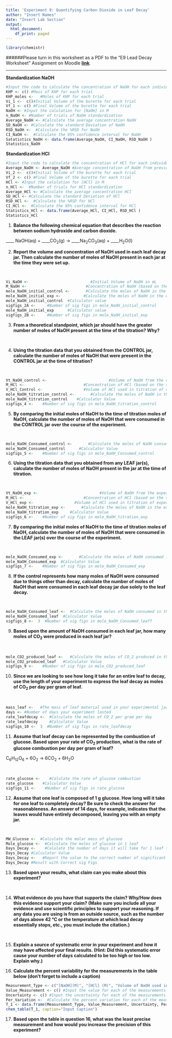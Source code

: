```yaml
---
title: 'Experiment 9: Quantifying Carbon Dioxide in Leaf Decay'
author: "Insert Names"
date: "Insert Lab Section"
output:
  html_document:
    df_print: paged
---
```


```r
library(chemistr)
```   

######Please turn in this worksheet as a PDF to the "E9 Lead Decay Worksheet" Assignment on Moodle [**link**](https://moodle.reed.edu/mod/assign/view.php?id=94726).


***
**Standardization NaOH**
```r
#Input the code to calculate the concentration of NaOH for each individual trial
KHP <- c() #Mass of KHP for each trial
KHP_moles <-   #Moles of KHP for each trial
Vi_1 <-  c()#Initial Volume of the burette for each trial
Vf_1 <- c() #Final Volume of the burette for each trial
NaOH <- #Input the calulation for [NaOH] in M
n_NaOH <- #Number of trials of NaOH standardization
Average_NaOH <- #Calculate the average concentration NaOH
SD_NaOH <- #Calculate the standard Deviation of NaOH
RSD_NaOH <-  #Calculate the %RSD for NaOH
CI_NaOH <-  #Calculate the 95% confidence interval for NaOH
Satatistics_NaOH <- data.frame(Average_NaOH, CI_NaOH, RSD_NaOH )
Statistics_NaOH


```

**Standardization HCl**
```r
#Input the code to calculate the concentration of HCl for each individual trial and the statistics
Average_NaOH <- Average_NaOH #Average concentration of NaOH from previous chunk
Vi_2 <-  c()#Initial Volume of the burette for each trial
Vf_2 <- c() #Final Volume of the burette for each trial
HCl <- #Input the calulation for [HCl] in M
n_HCl <-  #Number of trials for HCl standardization
Average_HCl <- #Calculate the average concentration HCl
SD_HCl <- #Calculate the standard Deviation of HCl
RSD_HCl <-  #Calculate the %RSD for HCl
CI_HCl <-  #Calculate the 95% confidence interval for HCl
Statistics_HCl <- data.frame(Average_HCl, CI_HCl, RSD_HCl )
Statistics_HCl

```
1.  **Balance the following chemical equation that describes the reaction between sodium hydroxide and carbon dioxide.**


____ NaOH(aq) + ____CO~2~(g) $\rightarrow$ ____Na~2~CO~3~(aq) + ____H~2~O(l)


2.  **Report the volume and concentration of NaOH used in each leaf decay jar.  Then calculate the number of moles of NaOH present in each jar at the time they were set up.** 

<br>
```r
Vi_NaOH <-                           #Initial Volume of NaOH in mL
M_NaOH <-                          #Concentration of NaOH (based on the standardization results)
mole_NaOH_initial_control <-       #Calculate the moles of NaOH in the control jar
mole_NaOH_initial_exp <-          #Calculate the moles of NaOH in the experimental jar (repeat this step for all experimental jars)
mole_NaOH_initial_control  #Calculator value
sigfigs_2A <-     #Number of sig figs in mole_NaOH_initial_control
mole_NaOH_initial_exp      #Calculator value
sigfigs_2B <-     #Number of sig figs in mole_NaOH_initial_exp
```

3.  **From a theoretical standpoint, which jar should have the greater number of moles of NaOH present at the time of the titration? Why?**

<br>



4.  **Using the titration data that you obtained from the CONTROL jar, calculate the number of moles of NaOH that were present in the CONTROL jar at the time of titration?**

<br>
```r
Vt_NaOH_control <-                           #Volume of NaOH from the control jar that was titrated (mL)
M_HCl <-                          #Concentration of HCl (based on the standardization results)
V_HCl_Control <-                  #Volume of HCl used in titration of control jar NaOH (mL)
mole_NaOH_titration_control <-       #Calculate the moles of NaOH in the control jar at the time of titration
mole_NaOH_titration_control    #Calculator Value
sigfigs_4 <-    #Number of sig figs in mole_NaOH_titration_control
```


5.  **By comparing the initial moles of NaOH to the time of titration moles of NaOH, calculate the number of moles of NaOH that were consumed in the CONTROL jar over the course of the experiment.**  

<br>
```r

mole_NaOH_Consumed_control <-       #Calculate the moles of NaOH consumed in the control jar 
mole_NaOH_Consumed_control      #Calculator Value
sigfigs_5 <-    #Number of sig figs in mole_NaOH_Consumed_control
```


6.  **Using the titration data that you obtained from any LEAF jar(s), calculate the number of moles of NaOH present in the jar at the time of titration.** 

<br>
```r
Vt_NaOH_exp <-                           #Volume of NaOH from the experimental jar that was titrated (mL)
M_HCl <-                          #Concentration of HCl (based on the standardization results)
V_HCl_exp <-                  #Volume of HCl used in titration of experimental jar NaOH (mL)
mole_NaOH_titration_exp <-       #Calculate the moles of NaOH in the exp jar at the time of titration
mole_NaOH_titration_exp     #Calculator Value
sigfigs_6 <-    #Number of sig figs in mole_NaOH_titration_exp
```

7.  **By comparing the initial moles of NaOH to the time of titration moles of NaOH, calculate the number of moles of NaOH that were consumed in the LEAF jar(s) over the course of the experiment.**

<br>
```r

mole_NaOH_Consumed_exp <-       #Calculate the moles of NaOH consumed in the experimental jar 
mole_NaOH_Consumed_exp  #Calculator Value
sigfigs_7 <-    #Number of sig figs in mole_NaOH_Consumed_exp
```

8.  **If the control represents how many moles of NaOH were consumed due to things other than decay, calculate the number of moles of NaOH that were consumed in each leaf decay jar due solely to the leaf decay.**

<br>
```r

mole_NaOH_Consumed_leaf <-  #Calculate the moles of NaOH consumed in the experimental jar due solely to leaf decay
mole_NaOH_Consumed_leaf  #Calculator Value
sigfigs_8 <-  3  #Number of sig figs in mole_NaOH_Consumed_leaff
```

9.  **Based upon the amount of NaOH consumed in each leaf jar, how many moles of CO~2~ were produced in each leaf jar?**

<br>
```r

mole_CO2_produced_leaf <-   #Calculate the moles of CO_2 produced in the experimental leaf jar
mole_CO2_produced_leaf   #Calculator Value
sigfigs_9 <-    #Number of sig figs in mole_CO2_produced_leaf 
```

10.  **Since we are looking to see how long it take for an entire leaf to decay, use the length of your experiment to express the leaf decay as moles of CO~2~ per day per gram of leaf.**

<br>
```r

mass_leaf <-   #The mass of leaf material used in your experimental jar (g)
days <- #Number of days your experiment lasted
rate_leafdecay <-  #Calculate the moles of CO_2 per gram per day
rate_leafdecay     #Calculator Value
sigfigs_10 <-  3  #Number of sig figs in rate_leafdecay

```

11. **Assume that leaf decay can be represented by the combustion of glucose. Based upon your rate of CO~2~ production, what is the rate of glucose combustion per day per gram of leaf?**


C~6~H~12~O~6~ + 6O~2~ $\rightarrow$ 6CO~2~ + 6H~2~O

<br>
```r

rate_glucose <-    #Calulate the rate of glucose combustion
rate_glucose    #Calculator Value
sigfigs_11 <-    #Number of sig figs in rate_glucose

```

12.  **Assume that one leaf is composed of 1 g glucose. How long will it take for one leaf to completely decay? Be sure to check the answer for reasonableness. An answer of 14 days, for example, indicates that the leaves would have entirely decomposed, leaving you with an empty jar.**

<br>
```r
MW_Glucose <-  #Calculate the molar mass of glucose
Mole_glucose <-  #Calculate the moles of glucose in 1 leaf
Days_Decay <-    #Calulate the number of days it will take for 1 leaf to decay
Days_Decay #Calculator Value
Days_Decay <-   #Report the value to the correct number of significant digits
Days_Decay #Result with Correct sig Figs

```

13. **Based upon your results, what claim can you make about this experiment?**

<br>






14. **What evidence do you have that supports the claim? Why/How does this evidence support your claim? (Make sure you include all your evidence and use scientific principles to support your reasoning.  If any data you are using is from an outside source, such as the number of days above 42 °C or the temperature at which lead decay essentially stops, etc., you must include the citation.)**

<br>






15. **Explain a source of systematic error in your experiment and how it may have affected your final results. (Hint:  Did this systematic error cause your number of days calculated to be too high or too low.  Explain why.)**
<br>






16.  **Calculate the percent variability for the measurements in the table below (don't forget to include a caption)**
<br>
```r

Measurement_Type <- c("[NaOH](M)", "[HCl] (M)", "Volume of NaOH used in Titration (mL)", "Total Volume in Titration (mL)", "Mass of Leaves (g)")
Value_Measurement <- c() #Input the value for each of the measurements made
Uncertainty <- c() #Input the uncertainty for each of the measurements made
Per_Variation <-  #Calculate the percent variation for each of the measurements made (100*uncertainty/value).  Remember these are reported to 2 sig figs.
T_1 <- data.frame(Measurement_Type, Value_Measurement, Uncertainty, Per_Variation)
chem_table(T_1, caption="Input Caption")

```

17. **Based upon the table in question 16, what was the least precise measurement and how would you increase the precision of this experiment?**
<br>







